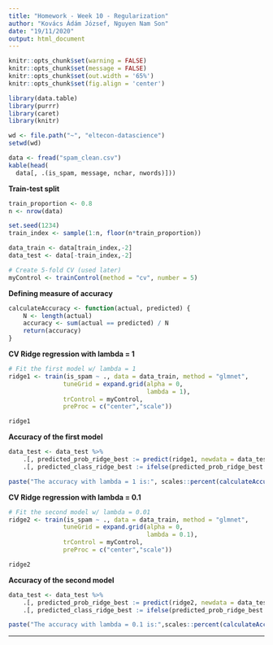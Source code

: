 ```yaml
---
title: "Homework - Week 10 - Regularization"
author: "Kovács Ádám József, Nguyen Nam Son"
date: "19/11/2020"
output: html_document
---
```


```r

knitr::opts_chunk$set(warning = FALSE)
knitr::opts_chunk$set(message = FALSE)
knitr::opts_chunk$set(out.width = '65%')
knitr::opts_chunk$set(fig.align = 'center')

library(data.table)
library(purrr)
library(caret)
library(knitr)

wd <- file.path("~", "eltecon-datascience")
setwd(wd)

data <- fread("spam_clean.csv")
kable(head(
  data[, .(is_spam, message, nchar, nwords)]))

```

**Train-test split**

```r

train_proportion <- 0.8
n <- nrow(data)

set.seed(1234)
train_index <- sample(1:n, floor(n*train_proportion))

data_train <- data[train_index,-2]
data_test <- data[-train_index,-2]

# Create 5-fold CV (used later)
myControl <- trainControl(method = "cv", number = 5)

```

**Defining measure of accuracy**

```r

calculateAccuracy <- function(actual, predicted) {
    N <- length(actual)
    accuracy <- sum(actual == predicted) / N
    return(accuracy)
}

```

**CV Ridge regression with lambda = 1**

```r

# Fit the first model w/ lambda = 1
ridge1 <- train(is_spam ~ ., data = data_train, method = "glmnet",
               tuneGrid = expand.grid(alpha = 0,
                                      lambda = 1),
               trControl = myControl,
               preProc = c("center","scale"))

ridge1

```

**Accuracy of the first model**

```r

data_test <- data_test %>% 
    .[, predicted_prob_ridge_best := predict(ridge1, newdata = data_test)] %>% 
    .[, predicted_class_ridge_best := ifelse(predicted_prob_ridge_best > 0.5, 1, 0)]

paste("The accuracy with lambda = 1 is:", scales::percent(calculateAccuracy(data_test$is_spam, data_test$predicted_class_ridge_best)))

```

**CV Ridge regression with lambda = 0.1**

```r

# Fit the second model w/ lambda = 0.01
ridge2 <- train(is_spam ~ ., data = data_train, method = "glmnet",
               tuneGrid = expand.grid(alpha = 0,
                                      lambda = 0.1),
               trControl = myControl,
               preProc = c("center","scale"))

ridge2

```

**Accuracy of the second model**

```r

data_test <- data_test %>% 
    .[, predicted_prob_ridge_best := predict(ridge2, newdata = data_test)] %>% 
    .[, predicted_class_ridge_best := ifelse(predicted_prob_ridge_best > 0.5, 1, 0)]

paste("The accuracy with lambda = 0.1 is:",scales::percent(calculateAccuracy(data_test$is_spam, data_test$predicted_class_ridge_best)))

```

***
